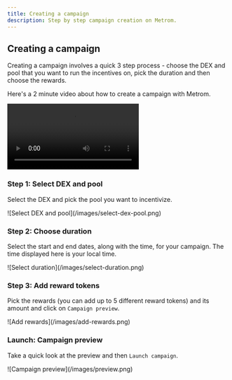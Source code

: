 ```yaml
---
title: Creating a campaign
description: Step by step campaign creation on Metrom.
---
```


## Creating a campaign

Creating a campaign involves a quick 3 step process - choose the DEX and pool
that you want to run the incentives on, pick the duration and then choose the
rewards.

Here's a 2 minute video about how to create a campaign with Metrom.

<div className="mediaWrapper">
    <video
        title="Creating a campaign on Metrom"
        controls
        frameborder="0"
        allowfullscreen
        loading="lazy"
    >
        <source src="/videos/creating-a-campaign.mp4" type="video/mp4" />
        Your browser does not support the video tag.
    </video>
</div>

### Step 1: Select DEX and pool

Select the DEX and pick the pool you want to incentivize.

<div className="mediaWrapper">
    ![Select DEX and pool](/images/select-dex-pool.png)
</div>

### Step 2: Choose duration

Select the start and end dates, along with the time, for your campaign. The time
displayed here is your local time.

<div className="mediaWrapper">![Select duration](/images/select-duration.png)</div>

### Step 3: Add reward tokens

Pick the rewards (you can add up to 5 different reward tokens) and its amount
and click on `Campaign preview`.

<div className="mediaWrapper">![Add rewards](/images/add-rewards.png)</div>

### Launch: Campaign preview

Take a quick look at the preview and then `Launch campaign`.

<div className="mediaWrapper">![Campaign preview](/images/preview.png)</div>
